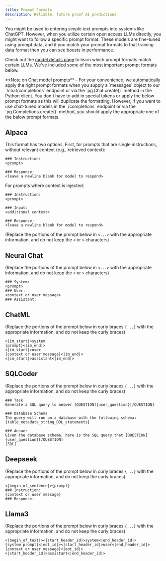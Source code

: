 ```yaml
---
title: Prompt Formats
description: Reliable, future proof AI predictions
---
```


You might be used to entering simple text prompts into systems like ChatGPT. However, when you utilize certain open access LLMs directly, you might want to follow a specific prompt format. These models are fine-tuned using prompt data, and if you match your prompt formats to that training data format then you can see boosts in performance.

Check out the [model details page](details) to learn which prompt formats match certain LLMs. We've included some of the most important prompt formats below.


<Callout type="info" emoji="ℹ️">
  **Note on Chat model prompts** - For your convenience, we automatically apply
  the right prompt formats when you supply a `messages` object to our
  `/chat/completions` endpoint or via the `pg.Chat.create()` method in the
  Python client. You don't have to add in special tokens or apply the below
  prompt formats as this will duplicate the formatting. However, if you want to
  use chat-tuned models in the `/completions` endpoint or via the
  `pg.Completions.create()` method, you should apply the appropriate one of the
  below prompt formats.
</Callout>

## Alpaca

This format has two options. First, for prompts that are single instructions, without relevant context (e.g., retrieved context):

```
### Instruction:
<prompt>

### Response:
<leave a newline blank for model to respond>
```

For prompts where context is injected:

```
### Instruction:
<prompt>

### Input:
<additional context>

### Response:
<leave a newline blank for model to respond>
```

(Replace the portions of the prompt below in `<...>` with the appropriate information, and do not keep the `<` or `>` characters)

## Neural Chat

(Replace the portions of the prompt below in `<...>` with the appropriate information, and do not keep the `<` or `>` characters)

```
### System:
<prompt>
### User:
<context or user message>
### Assistant:
```

## ChatML

(Replace the portions of the prompt below in curly braces `{...}` with the appropriate information, and do not keep the curly braces)

```
<|im_start|>system
{prompt}<|im_end|>
<|im_start|>user
{context or user message}<|im_end|>
<|im_start|>assistant<|im_end|>
```

## SQLCoder

(Replace the portions of the prompt below in curly braces `{...}` with the appropriate information, and do not keep the curly braces)

```
### Task
Generate a SQL query to answer [QUESTION]{user_question}[/QUESTION]

### Database Schema
The query will run on a database with the following schema:
{table_metadata_string_DDL_statements}

### Answer
Given the database schema, here is the SQL query that [QUESTION]{user_question}[/QUESTION]
[SQL]
```

## Deepseek

(Replace the portions of the prompt below in curly braces `{...}` with the appropriate information, and do not keep the curly braces)

```
<|begin_of_sentence|>{prompt}
### Instruction:
{context or user message}
### Response:
```

## Llama3

(Replace the portions of the prompt below in curly braces `{...}` with the appropriate information, and do not keep the curly braces)

```
<|begin_of_text|><|start_header_id|>system<|end_header_id|>
{system prompt}<|eot_id|><|start_header_id|>user<|end_header_id|>
{context or user message}<|eot_id|><|start_header_id|>assistant<|end_header_id|>
```
